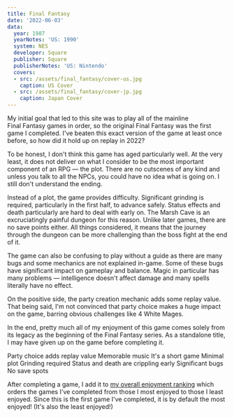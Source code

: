 ```yaml
---
title: Final Fantasy
date: '2022-06-03'
data:
  year: 1987
  yearNotes: 'US: 1990'
  system: NES
  developer: Square
  publisher: Square
  publisherNotes: 'US: Nintendo'
  covers:
  - src: /assets/final_fantasy/cover-us.jpg
    caption: US Cover
  - src: /assets/final_fantasy/cover-jp.jpg
    caption: Japan Cover
---
```

My initial goal that led to this site was to play all of the mainline Final&nbsp;Fantasy games in order, so the original
Final&nbsp;Fantasy was the first game I completed. I've beaten this exact version of the game at least once before, so
how did it hold up on replay in 2022?

<GameHeader />

To be honest, I don't think this game has aged particularly well. At the very least, it does not deliver on what I
consider to be the most important component of an RPG &mdash; the plot. There are no cutscenes of any kind and unless
you talk to all the NPCs, you could have no idea what is going on. I still don't understand the ending.

Instead of a plot, the game provides difficulty. Significant grinding is required, particularly in the first half, to
advance safely. Status effects and death particularly are hard to deal with early on.
<Spoiler>The&nbsp;Marsh&nbsp;Cave</Spoiler> is an excruciatingly painful dungeon for this reason. Unlike later games,
there are no save points either. All things considered, it means that the journey through the dungeon can be more
challenging than the boss fight at the end of it.

The game can also be confusing to play without a guide as there are many bugs and some mechanics are not explained
in-game. Some of these bugs have significant impact on gameplay and balance. Magic in particular has many problems
&mdash; intelligence doesn't affect damage and many spells literally have no effect.

On the positive side, the party creation mechanic adds some replay value. That being said, I'm not convinced that party
choice makes a huge impact on the game, barring obvious challenges like 4&nbsp;White&nbsp;Mages.

In the end, pretty much all of my enjoyment of this game comes solely from its legacy as the beginning of the
Final&nbsp;Fantasy series. As a standalone title, I may have given up on the game before completing it.

<LikedDisliked>
  <LikedList>
    <LikedItem>Party choice adds replay value</LikedItem>
    <LikedItem>Memorable music</LikedItem>
    <LikedItem>It's a short game</LikedItem>
  </LikedList>
  <DislikedList>
    <DislikedItem>Minimal plot</DislikedItem>
    <DislikedItem>Grinding required</DislikedItem>
    <DislikedItem>Status and death are crippling early</DislikedItem>
    <DislikedItem>Significant bugs</DislikedItem>
    <DislikedItem>No save spots</DislikedItem>
  </DislikedList>
</LikedDisliked>

After completing a game, I add it to [my overall enjoyment ranking](/ranking) which orders the games I've completed from
those I most enjoyed to those I least enjoyed. Since this is the first game I've completed, it is by default the most
enjoyed! (It's also the least enjoyed!)

<GameRanking game={slug} />
